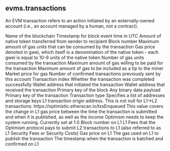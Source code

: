 ## evms.transactions 
An EVM transaction refers to an action initiated by an externally-owned account (i.e., an account managed by a human, not a contract).

<ParamField path="blockchain">
Name of the blockchain
</ParamField>
<ParamField path="block_time">
Timestamp for block event time in UTC
</ParamField>
<ParamField path="value">
Amount of native token transferred from sender to recipient
</ParamField>
<ParamField path="block_number">
Block number
</ParamField>
<ParamField path="gas_limit">
Maximum amount of gas units that can be consumed by the transaction
</ParamField>
<ParamField path="gas_price">
Gas price denoted in gwei, which itself is a denomination of the native token - each gwei is equal to 10-9 units of the native token
</ParamField>
<ParamField path="gas_used">
Number of gas units consumed by the transaction
</ParamField>
<ParamField path="max_fee_per_gas">
Maximum amount of gas willing to be paid for the transaction
</ParamField>
<ParamField path="max_priority_fee_per_gas">
Maximum amount of gas to be included as a tip to the miner
</ParamField>
<ParamField path="base_fee_per_gas">
Market price for gas
</ParamField>
<ParamField path="nonce">
Number of confirmed transactions previously sent by this account
</ParamField>
<ParamField path="index">
Transaction index
</ParamField>
<ParamField path="success">
Whether the transaction was completed successfully
</ParamField>
<ParamField path="from">
Wallet address that initiated the transaction
</ParamField>
<ParamField path="to">
Wallet address that received the transaction
</ParamField>
<ParamField path="block_hash">
Primary key of the block
</ParamField>
<ParamField path="data">
Any binary data payload
</ParamField>
<ParamField path="hash">
Primary key of the transaction
</ParamField>
<ParamField path="type">
Transaction type
</ParamField>
<ParamField path="access_list">
Specifies a list of addresses and storage keys
</ParamField>
<ParamField path="l1_tx_origin">
L1 transaction origin address. This is not null for L1→L2 transactions: https://optimistic.etherscan.io/txsEnqueued
</ParamField>
<ParamField path="l1_fee_scalar">
This value covers the change in L1 gas price between the time the transaction is submitted and when it is published, as well as the income Optimism needs to keep the system running. Currently set at 1.0
</ParamField>
<ParamField path="l1_block_number">
Block number on L1
</ParamField>
<ParamField path="l1_fee">
L1 Fees that the Optimism protocol pays to submit L2 transactions to L1 (also referred to as L1 Security Fees or Security Costs)
</ParamField>
<ParamField path="l1_gas_price">
Gas price on L1
</ParamField>
<ParamField path="l1_gas_used">
The gas used on L1 to publish the transaction
</ParamField>
<ParamField path="l1_timestamp">
The timestamp when the transaction is batched and confirmed on L1
</ParamField>
<ParamField path="effective_gas_price">

</ParamField>
